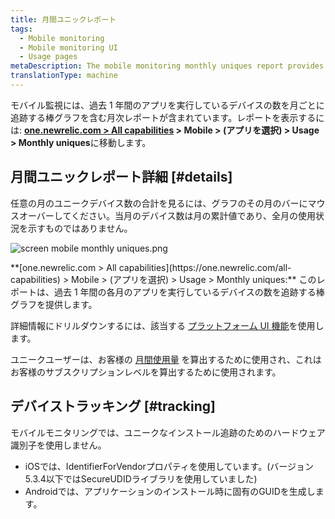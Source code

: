 ```yaml
---
title: 月間ユニックレポート
tags:
  - Mobile monitoring
  - Mobile monitoring UI
  - Usage pages
metaDescription: The mobile monitoring monthly uniques report provides a bar chart with the number of unique devices running your mobile app each month over time.
translationType: machine
---
```



モバイル監視には、過去 1 年間のアプリを実行しているデバイスの数を月ごとに追跡する棒グラフを含む月次レポートが含まれています。レポートを表示するには: **[one.newrelic.com > All capabilities](https://one.newrelic.com/all-capabilities) > Mobile > (アプリを選択) > Usage > Monthly uniques**に移動します。

## 月間ユニックレポート詳細 [#details]

任意の月のユニークデバイス数の合計を見るには、グラフのその月のバーにマウスオーバーしてください。当月のデバイス数は月の累計値であり、全月の使用状況を示すものではありません。

<img
  title="screen mobile monthly uniques.png"
  alt="screen mobile monthly uniques.png"
  src={mobileMonthlyUniques}
/>

<figcaption>
  **[one.newrelic.com > All capabilities](https://one.newrelic.com/all-capabilities) > Mobile > (アプリを選択) > Usage > Monthly uniques:** このレポートは、過去 1 年間の各月のアプリを実行しているデバイスの数を追跡する棒グラフを提供します。
</figcaption>

詳細情報にドリルダウンするには、該当する [プラットフォーム UI 機能](/docs/new-relic-solutions/new-relic-one/introduction-new-relic-platform)を使用します。

ユニークユーザーは、お客様の [月間使用量](/docs/accounts/new-relic-account-usage/mobile-usage/mobile-subscription-usage-ui) を算出するために使用され、これはお客様のサブスクリプションレベルを算出するために使用されます。

## デバイストラッキング [#tracking]

モバイルモニタリングでは、ユニークなインストール追跡のためのハードウェア識別子を使用しません。

* iOSでは、IdentifierForVendorプロパティを使用しています。(バージョン5.3.4以下ではSecureUDIDライブラリを使用していました)
* Androidでは、アプリケーションのインストール時に固有のGUIDを生成します。